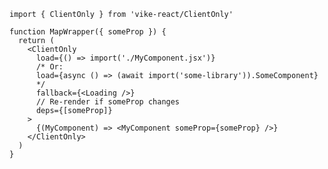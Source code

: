 ```tsx
import { ClientOnly } from 'vike-react/ClientOnly'

function MapWrapper({ someProp }) {
  return (
    <ClientOnly
      load={() => import('./MyComponent.jsx')}
      /* Or:
      load={async () => (await import('some-library')).SomeComponent}
      */
      fallback={<Loading />}
      // Re-render if someProp changes
      deps={[someProp]}
    >
      {(MyComponent) => <MyComponent someProp={someProp} />}
    </ClientOnly>
  )
}
```
